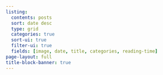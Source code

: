 ```yaml
---
listing:
  contents: posts
  sort: date desc
  type: grid
  categories: true
  sort-ui: true
  filter-ui: true
  fields: [image, date, title, categories, reading-time]
page-layout: full
title-block-banner: true
---
```





